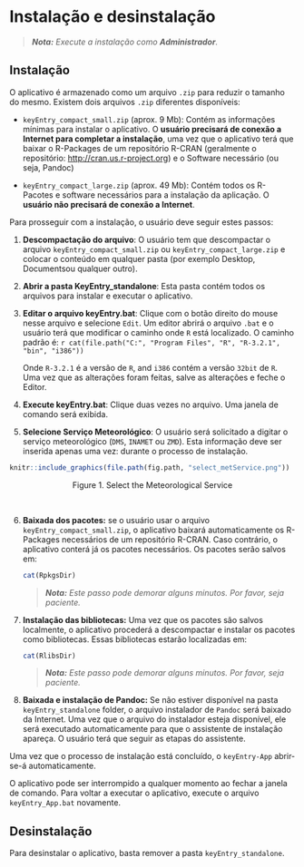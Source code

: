 # Instalação e desinstalação

> _**Nota:** Execute a instalação como **Administrador**._

## Instalação

O aplicativo é armazenado como um arquivo `.zip` para reduzir o tamanho do mesmo. Existem dois arquivos `.zip` diferentes disponíveis:

* `keyEntry_compact_small.zip` (aprox. 9 Mb): Contém as informações mínimas para instalar o aplicativo. O **usuário precisará de conexão a Internet para completar a instalação**, uma vez que o aplicativo terá que baixar o R-Packages de um repositório R-CRAN (geralmente o repositório: <http://cran.us.r-project.org>) e o Software necessário (ou seja, Pandoc)

* `keyEntry_compact_large.zip` (aprox. 49 Mb): Contém todos os R-Pacotes e software necessários para a instalação da aplicação. O **usuário não precisará de conexão a Internet**.

Para prosseguir com a instalação, o usuário deve seguir estes passos:

1. **Descompactação do arquivo**: O usuário tem que descompactar o arquivo `keyEntry_compact_small.zip` ou `keyEntry_compact_large.zip` e colocar o conteúdo em qualquer pasta (por exemplo Desktop, Documentsou qualquer outro).

2. **Abrir a pasta KeyEntry_standalone**: Esta pasta contém todos os arquivos para instalar e executar o aplicativo.

3. **Editar o arquivo keyEntry.bat**: Clique com o botão direito do mouse nesse arquivo e selecione `Edit`. Um editor abrirá o arquivo `.bat` e o usuário terá que modificar o caminho onde `R` está localizado. O caminho padrão é:
    ```r
cat(file.path("C:", "Program Files", "R", "R-3.2.1", "bin", "i386"))
```

    Onde `R-3.2.1` é a versão de `R`, and `i386` contém a versão `32bit` de `R`.
     Uma vez que as alterações foram feitas, salve as alterações e feche o Editor.

4. **Execute keyEntry.bat**: Clique duas vezes no arquivo. Uma janela de comando será exibida.

5. **Selecione Serviço Meteorológico**: O usuário será solicitado a digitar o serviço meteorológico (`DMS`, `INAMET` ou `ZMD`). Esta informação deve ser inserida apenas uma vez: durante o processo de instalação.

```r
knitr::include_graphics(file.path(fig.path, "select_metService.png"))
```
<center>Figure 1. Select the Meteorological Service</center><br>

6. **Baixada dos pacotes:** se o usuário usar o arquivo `keyEntry_compact_small.zip`, o aplicativo baixará automaticamente os R-Packages necessários de um repositório R-CRAN. Caso contrário, o aplicativo conterá já os pacotes necessários. Os pacotes serão salvos em:

    ```r
cat(RpkgsDir)
```

    > _**Nota:** Este passo pode demorar alguns minutos. Por favor, seja paciente._

7. **Instalação das bibliotecas:** Uma vez que os pacotes são salvos localmente, o aplicativo procederá a descompactar e instalar os pacotes como bibliotecas. Essas bibliotecas estarão localizadas em:
    
    ```r
cat(RlibsDir)
```

    > _**Nota:** Este passo pode demorar alguns minutos. Por favor, seja paciente._

8. **Baixada e instalação de Pandoc:** Se não estiver disponível na pasta `keyEntry_standalone` folder,  o arquivo instalador de `Pandoc` será baixado da Internet. Uma vez que o arquivo do instalador esteja disponível, ele será executado automaticamente para que o assistente de instalação apareça. O usuário terá que seguir as etapas do assistente.

Uma vez que o processo de instalação está concluído, o  `keyEntry-App` abrir-se-á automaticamente.

O aplicativo pode ser interrompido a qualquer momento ao fechar a janela de comando. Para voltar a executar o aplicativo, execute o arquivo `keyEntry_App.bat` novamente. 

##  Desinstalação

Para desinstalar o aplicativo, basta remover a pasta `keyEntry_standalone`.

